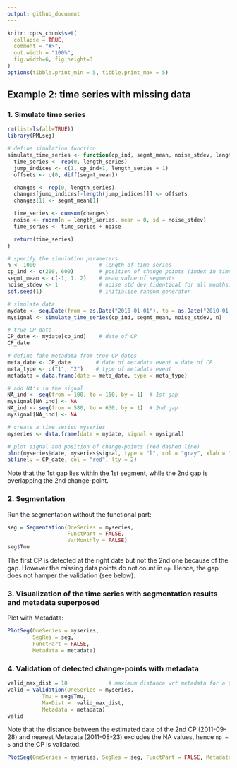 ```yaml
---
output: github_document
---
```


<!-- Example2.md is generated from Example2.Rmd. Please edit that file -->

```r
knitr::opts_chunk$set(
  collapse = TRUE,
  comment = "#>",
  out.width = "100%",
  fig.width=6, fig.height=3
)
options(tibble.print_min = 5, tibble.print_max = 5)
```

## Example 2: time series with missing data

### 1. Simulate time series

```r
rm(list=ls(all=TRUE))
library(PMLseg)

# define simulation function
simulate_time_series <- function(cp_ind, segmt_mean, noise_stdev, length_series) {
  time_series <- rep(0, length_series)
  jump_indices <- c(1, cp_ind+1, length_series + 1)
  offsets <- c(0, diff(segmt_mean))

  changes <- rep(0, length_series)
  changes[jump_indices[-length(jump_indices)]] <- offsets
  changes[1] <- segmt_mean[1]

  time_series <- cumsum(changes)
  noise <- rnorm(n = length_series, mean = 0, sd = noise_stdev)
  time_series <- time_series + noise

  return(time_series)
}

# specify the simulation parameters
n <- 1000                    # length of time series
cp_ind <- c(200, 600)        # position of change points (index in time series)
segmt_mean <- c(-1, 1, 2)    # mean value of segments
noise_stdev <- 1             # noise std dev (identical for all months)
set.seed(1)                  # initialise random generator

# simulate data
mydate <- seq.Date(from = as.Date("2010-01-01"), to = as.Date("2010-01-01")+(n-1), by = "day")
mysignal <- simulate_time_series(cp_ind, segmt_mean, noise_stdev, n)

# true CP date
CP_date <- mydate[cp_ind]    # date of CP
CP_date

# define fake metadata from true CP dates
meta_date <- CP_date        # date of metadata event = date of CP
meta_type <- c("1", "2")    # type of metadata event
metadata = data.frame(date = meta_date, type = meta_type)

# add NA's in the signal
NA_ind <- seq(from = 100, to = 150, by = 1)  # 1st gap
mysignal[NA_ind] <- NA
NA_ind <- seq(from = 580, to = 630, by = 1)  # 2nd gap 
mysignal[NA_ind] <- NA

# create a time series myseries
myseries <- data.frame(date = mydate, signal = mysignal)

# plot signal and position of change-points (red dashed line)
plot(myseries$date, myseries$signal, type = "l", col = "gray", xlab = "date", ylab = "signal", main="Simulated time series")
abline(v = CP_date, col = "red", lty = 2)
```

Note that the 1st gap lies within the 1st segment, while the 2nd gap is overlapping the 2nd change-point.

### 2. Segmentation

Run the segmentation without the functional part:

```r
seg = Segmentation(OneSeries = myseries, 
                   FunctPart = FALSE,
                   VarMonthly = FALSE)
seg$Tmu
```

The first CP is detected at the right date but not the 2nd one because of the gap. However the missing data points do not count in `np`. 
Hence, the gap does not hamper the validation (see below).

### 3. Visualization of the time series with segmentation results and metadata superposed

Plot with Metadata:

```r
PlotSeg(OneSeries = myseries, 
        SegRes = seg, 
        FunctPart = FALSE, 
        Metadata = metadata) 
```

### 4. Validation of detected change-points with metadata

```r
valid_max_dist = 10             # maximum distance wrt metadata for a CP to be validated
valid = Validation(OneSeries = myseries, 
           Tmu = seg$Tmu,
           MaxDist =  valid_max_dist,
           Metadata = metadata)
valid
```

Note that the distance between the estimated date of the 2nd CP (2011-09-28) and nearest Metadata (2011-08-23) excludes the NA values, hence `np = 6` and the CP is validated.

```r
PlotSeg(OneSeries = myseries, SegRes = seg, FunctPart = FALSE, Metadata = metadata, Validated_CP_Meta = valid)
```


